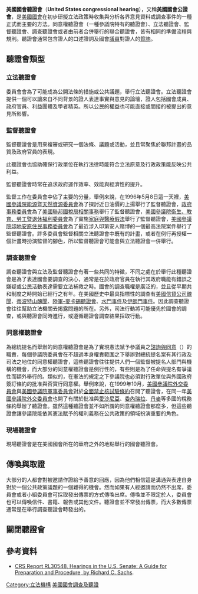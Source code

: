 '''美國國會聽證會'''（'''United States congressional hearing'''），又稱'''美國國會公證會'''，是[[美國國會|美國國會]]在初步研擬立法政策時收集與分析各界意見資料或調查事件的一種正式而主要的方法。同意權聽證會（一種參議院特有的聽證會）、立法聽證會、監督聽證會、調查聽證會或者由前者合併舉行的聯合聽證會，皆有相同的準備流程與規則。聽證會通常包含證人的口述證詞及國會[[議員|議員]]對證人的[[質詢|質詢]]。

==聽證會類型==

===立法聽證會===
委員會會為了可能成為公開法條的措施或公共議題，舉行立法聽證會。立法聽證會提供一個可以讓來自不同背景的證人表達事實與意見的論壇，證人包括國會成員、政府官員、利益團體及學者精英。所以公民的權益也可能直接或間接的被提出的意見所影響。

===監督聽證會===
監督聽證會是用來複審或研究一個法條、議題或活動，並且常聚焦於聯邦計畫的品質及政府官員的表現。

此聽證會也協助確保行政單位在執行法律時能符合立法原意及行政政策能反映公共利益。

監督聽證會時常在追求政府運作效率、效能與經濟性的提升。

監督工作在委員會中佔了主要的分量，舉例來說，在1996年5月8日這一天裡，[[美國參議院能源暨天然資源委員會|美國參議院能源暨天然資源委員會]]為了探討近日油價的上揚舉行了監督聽證會，[[政府事務委員會|政府事務委員會]]為了[[美國聯邦國稅局相關事務|美國聯邦國稅局相關事務]]舉行了監督聽證會，[[美國參議院衛生、教育、勞工暨退休福利委員會|美國參議院衛生、教育、勞工暨退休福利委員會]]為了實施[[家庭與醫療假法|家庭與醫療假法]]舉行了監督聽證會，[[美國參議院印地安原住民事務委員會|美國參議院印地安原住民事務委員會]]為了最近涉入印第安人賭博的一個最高法院案件舉行了監督聽證會。許多委員會監督相關立法聽證會中既有的計畫，或者在例行再授權一個計畫時扮演監督的腳色，所以監督聽證會可能會與立法聽證會一併舉行。

===調查聽證會===
調查聽證會與立法及監督聽證會有著一些共同的特徵，不同之處在於舉行此種聽證會是為了表達國會要調查的決心，通常是在於政府官員在執行其政府職能有錯誤之嫌疑或公民活動表達需要立法補救之時。國會的調查職權是廣泛的，並且從早期共和制度之時開始已經行之有年。在美國歷史中最具指標性的調查有[[美國信貸公司醜聞|美國信貸公司醜聞]]、[[蒂波特山醜聞|蒂波特山醜聞]]、[[陸軍-麥卡錫聽證會|陸軍-麥卡錫聽證會]]、[[水門事件|水門事件]]及[[伊朗門事件|伊朗門事件]]。因此調查聽證會往往幫助立法機關去揭露問題的所在。另外，司法行動將可能優先於國會的調查，或與聽證會同時進行，或遵循聽證會調查結果採取行動。

===同意權聽證會===
為總統提名而舉辦的同意權聽證會是為了實現憲法賦予參議員之[[諮詢與同意|諮詢與同意]]（{{lang-en|advise and consent}}）的職責，每個參議院委員會在不超過本身權責範圍之下舉辦對總統提名案有其行政及司法之地位的同意權聽證會，這些聽證會往往提供人們一個監督被提名人部門與機構的機會，而大部分的同意權聽證會是例行性的，有些則是為了任命與提名有爭議性而額外舉行的。類似的，在憲法的規定之下參議院也必須對行政單位與外國政府簽訂條約的批准與否實行同意權。舉例來說，在1999年10月，[[美國參議院外交委員會|美國參議院外交委員會]]與[[美國參議院軍事委員會|美國參議院軍事委員會]]對於[[全面禁止核試驗條約|全面禁止核試驗條約]]召開了聽證會，在同一年[[美國參議院外交委員會|美國參議院外交委員會]]也開了有關於批准與[[愛沙尼亞|愛沙尼亞]]、[[委內瑞拉|委內瑞拉]]、[[丹麥|丹麥]]等多國的稅務條約舉辦了聽證會。雖然這種聽證會並不如所謂的同意權聽證會那麼多，但這些聽證會讓參議院能依其憲法賦予的權利義務在公共政策的領域扮演重要的角色。

===現場聽證會===
現場聽證會是在美國國會所在的華府之外的地點舉行的國會聽證會。

==傳喚與取證==
大部分的人都會對被邀請作證給予善意的回應，因為他們相信這是溝通與表達自身對於一個公共政策議題的一個難得的機會。然而如果有人經邀請而仍然不出席，委員會或者小組委員會可採取發出傳票的方式傳喚出席。傳喚並不限定於人，委員會也可以傳喚信件、書籍、報告或其他文件。聽證會並不常發出傳票，而大多數傳票通常是在舉行調查聽證會時發出的。

==關閉聽證會==

==參考資料==
* [https://web.archive.org/web/20070426005439/http://lugar.senate.gov/CRS%20reports/Hearings_in_the_U.S._Senate.pdf CRS Report RL30548, Hearings in the U.S. Senate: A Guide for Preparation and Procedure, by Richard C. Sachs].

[[Category:立法機構|Category:立法機構]]
[[Category:美國國會調查及聽證|]]
